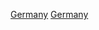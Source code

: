 {{Portal|德國}}
{{Portal|體育運動}}
{{Year by category
|m=2
|c=0
|d=0
|y=0
|cat=德國體育
|sortkey=體育
|parent=各年份德國體育
|subcat=2000年德國
}}
[[Category:2000年各國體育|Germany]]
[[Category:2000年歐洲體育|Germany]]